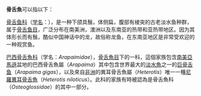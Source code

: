 '''骨舌魚'''可以指以下：

[[骨舌鱼科|骨舌鱼科]]（[[学名|学名]]：''{{lang|la|Osteoglossidae}}''），是一种下颌具鬚，体侧扁，腹部有棱突的古老淡水鱼种群，属于[[骨舌鱼目|骨舌鱼目]]，广泛分布在南美洲，澳洲以及东南亚的热带和亚热带地区。因为其体形长而有鬚，酷似中国神话中的龙，故俗称龙鱼，在东南亚地区是非常受欢迎的一种观赏鱼。

[[巴西骨舌魚科|巴西骨舌魚科]]（学名：''Arapaimidae''），[[骨舌魚目|骨舌魚目]]下的一科，這個家族包含[[南美|南美]][[亞馬遜|亞馬遜]]盆地的巴西骨舌魚屬（''Arapaima''）其中包含世界最大的[[淡水魚|淡水魚]]之一的[[巨骨舌鱼|巨骨舌鱼]]（''Arapaima gigas''），以及來自[[非洲|非洲]]的異耳骨舌魚屬（''Heterotis''）唯一一種[[尼羅異耳骨舌魚|尼羅異耳骨舌魚]]（''Heterotis niloticus''）。此科的家族有時被認為是骨舌魚科（''Osteoglossidae''）的其中一部分。